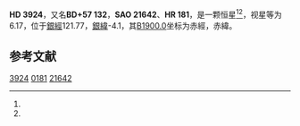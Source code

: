 {{Starbox begin
| name = HD 3924
}}
{{Starbox observe
| epoch = [[J2000.0|J2000.0]]
| constell = {{星座名待查}}<ref name=SIMBAD>{{cite web
 | url=http://simbad.u-strasbg.fr/simbad/sim-id?Ident=HR+181
 | title =Pulsating variable Star
 | publisher=Centre de Données astronomiques de Strasbourg
 | work=SIMBAD
 | accessdate=2012-07-13}}</ref><ref name=DATA>{{cite web
 | url=http://vizier.u-strasbg.fr/viz-bin/VizieR-5?-out.add=.&-source=5050&-corr=PK=HR&-out.max=9999&HR=181
 | title=VizieR Detailed Page
 | accessdate=2012-07-13
 | archive-date=2019-02-16
 | archive-url=https://web.archive.org/web/20190216111112/http://vizier.u-strasbg.fr/viz-bin/VizieR-5?-out.add=.&-source=5050&-corr=PK=HR&-out.max=9999&HR=181
 | dead-url=no
 }}</ref>
| 星官 = 
| ra = {{RA|0|42|31.1}}<ref name=SIMBAD /><ref name=DATA />
| dec = {{DEC|+58|45|12}}<ref name=SIMBAD /><ref name=DATA />
| appmag_v = 6.17<ref name=SIMBAD /><ref name=DATA />
}}
{{Starbox character
| class = B9.5III<ref name=SIMBAD /><ref name=DATA />
| b-v = -0.01<ref name=SIMBAD /><ref name=DATA />
| u-b = -0.11<ref name=SIMBAD /><ref name=DATA />
| r-i = <ref name=SIMBAD /><ref name=DATA />
| variable = 
}}
{{Starbox astrometry
| radial_v = -0.11
| prop_mo_ra = -3
| parallax = 
| p_error = 
}}
{{Starbox catalog
| names =BD+57 132，[[SAO星表|SAO]] 21642，[[HD星表|HD]] 3924，[[HR星表|HR]] 181}}
{{Starbox reference |Simbad=HR+181}}
{{Starbox end}}

'''HD 3924'''，又名'''BD+57 132'''，'''SAO 21642'''、'''HR 181'''，是一颗恒星<ref name=SIMBAD /><ref name=DATA />，视星等为6.17，位于[[銀道座標系|銀經]]121.77，[[銀道座標系|銀緯]]-4.1，其[[B1900.0|B1900.0]]坐标为赤經{{RA|0|36|45.8}}，赤緯{{DEC|+58|-4.1|19}}。

== 参考文献 ==
{{reflist}}

{{star-stub}}

[[Category:HD和HDE天體|3924]]
[[Category:HR天體|0181]]
[[Category:SAO天體|21642]]